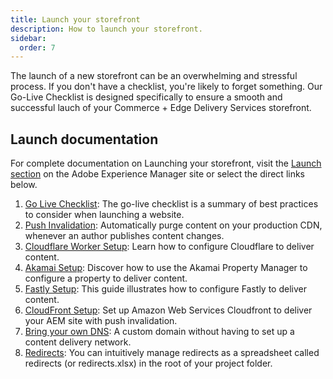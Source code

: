 ```yaml
---
title: Launch your storefront
description: How to launch your storefront.
sidebar:
  order: 7
---
```



The launch of a new storefront can be an overwhelming and stressful process. If you don't have a checklist, you're likely to forget something. Our Go-Live Checklist is designed specifically to ensure a smooth and successful lauch of your Commerce + Edge Delivery Services storefront.

## Launch documentation

For complete documentation on Launching your storefront, visit the [Launch section](https://www.aem.live/docs/#launch) on the Adobe Experience Manager site or select the direct links below.

<Callouts color="#eb1000">

1. [Go Live Checklist](https://www.aem.live/docs/go-live-checklist): The go-live checklist is a summary of best practices to consider when launching a website.
1. [Push Invalidation](https://www.aem.live/docs/setup-byo-cdn-push-invalidation): Automatically purge content on your production CDN, whenever an author publishes content changes.
1. [Cloudflare Worker Setup](https://www.aem.live/docs/byo-cdn-cloudflare-worker-setup): Learn how to configure Cloudflare to deliver content.
1. [Akamai Setup](https://www.aem.live/docs/byo-cdn-akamai-setup): Discover how to use the Akamai Property Manager to configure a property to deliver content.
1. [Fastly Setup](https://www.aem.live/docs/byo-cdn-fastly-setup): This guide illustrates how to configure Fastly to deliver content.
1. [CloudFront Setup](https://www.aem.live/docs/byo-cdn-cloudfront-setup): Set up Amazon Web Services Cloudfront to deliver your AEM site with push invalidation.
1. [Bring your own DNS](https://www.aem.live/docs/byo-dns): A custom domain without having to set up a content delivery network.
1. [Redirects](https://www.aem.live/docs/redirects): You can intuitively manage redirects as a spreadsheet called redirects (or redirects.xlsx) in the root of your project folder.

</Callouts>
